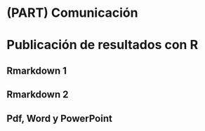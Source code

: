 # (PART) Comunicación {-} 

# Publicación de resultados con R {#Pub}

## Rmarkdown 1

## Rmarkdown 2

## Pdf, Word y PowerPoint

